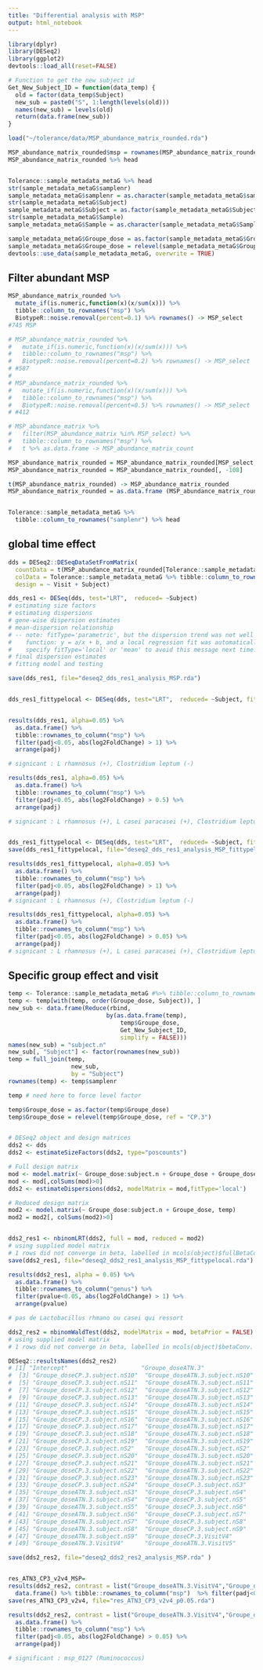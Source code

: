 ```yaml
---
title: "Differential analysis with MSP"
output: html_notebook
---
```



```r
library(dplyr)
library(DESeq2)
library(ggplot2)
devtools::load_all(reset=FALSE)

```



```r
# Function to get the new subject id
Get_New_Subject_ID = function(data_temp) {
  old = factor(data_temp$Subject)
  new_sub = paste0("S", 1:length(levels(old)))
  names(new_sub) = levels(old)
  return(data.frame(new_sub))
}

```



```r

load("~/tolerance/data/MSP_abundance_matrix_rounded.rda")

MSP_abundance_matrix_rounded$msp = rownames(MSP_abundance_matrix_rounded)
MSP_abundance_matrix_rounded %>% head


Tolerance::sample_metadata_metaG %>% head
str(sample_metadata_metaG$samplenr)
sample_metadata_metaG$samplenr = as.character(sample_metadata_metaG$samplenr)
str(sample_metadata_metaG$Subject)
sample_metadata_metaG$Subject = as.factor(sample_metadata_metaG$Subject) # je mets subject en factor sinon il me met un warning avec la fonction DESeqDataSetFromMatrix
str(sample_metadata_metaG$Sample)
sample_metadata_metaG$Sample = as.character(sample_metadata_metaG$Sample)

sample_metadata_metaG$Groupe_dose = as.factor(sample_metadata_metaG$Groupe_dose)
sample_metadata_metaG$Groupe_dose = relevel(sample_metadata_metaG$Groupe_dose, ref = "CP.3") 
devtools::use_data(sample_metadata_metaG, overwrite = TRUE)

```


## Filter abundant MSP
```r

MSP_abundance_matrix_rounded %>%
  mutate_if(is.numeric,function(x)(x/sum(x))) %>%
  tibble::column_to_rownames("msp") %>%
  BiotypeR::noise.removal(percent=0.1) %>% rownames() -> MSP_select
#745 MSP

# MSP_abundance_matrix_rounded %>%
#   mutate_if(is.numeric,function(x)(x/sum(x))) %>%
#   tibble::column_to_rownames("msp") %>%
#   BiotypeR::noise.removal(percent=0.2) %>% rownames() -> MSP_select
# #587
# 
# MSP_abundance_matrix_rounded %>%
#   mutate_if(is.numeric,function(x)(x/sum(x))) %>%
#   tibble::column_to_rownames("msp") %>%
#   BiotypeR::noise.removal(percent=0.5) %>% rownames() -> MSP_select
# #412

# MSP_abundance_matrix %>%
#   filter(MSP_abundance_matrix %in% MSP_select) %>%
#   tibble::column_to_rownames("msp") %>%
#   t %>% as.data.frame -> MSP_abundance_matrix_count

MSP_abundance_matrix_rounded = MSP_abundance_matrix_rounded[MSP_select,]
MSP_abundance_matrix_rounded = MSP_abundance_matrix_rounded[, -108]

t(MSP_abundance_matrix_rounded) -> MSP_abundance_matrix_rounded
MSP_abundance_matrix_rounded = as.data.frame (MSP_abundance_matrix_rounded)


Tolerance::sample_metadata_metaG %>%
  tibble::column_to_rownames("samplenr") %>% head


```


## global time effect
```r

dds = DESeq2::DESeqDataSetFromMatrix(
  countData = t(MSP_abundance_matrix_rounded[Tolerance::sample_metadata_metaG$samplenr,]) +1, 
  colData = Tolerance::sample_metadata_metaG %>% tibble::column_to_rownames("samplenr"), 
  design = ~ Visit + Subject)

dds_res1 <- DESeq(dds, test="LRT",  reduced= ~Subject)
# estimating size factors
# estimating dispersions
# gene-wise dispersion estimates
# mean-dispersion relationship
# -- note: fitType='parametric', but the dispersion trend was not well captured by the
#    function: y = a/x + b, and a local regression fit was automatically substituted.
#    specify fitType='local' or 'mean' to avoid this message next time.
# final dispersion estimates
# fitting model and testing

save(dds_res1, file="deseq2_dds_res1_analysis_MSP.rda")


dds_res1_fittypelocal <- DESeq(dds, test="LRT",  reduced= ~Subject, fitType='local')


results(dds_res1, alpha=0.05) %>% 
  as.data.frame() %>%
  tibble::rownames_to_column("msp") %>%
  filter(padj<0.05, abs(log2FoldChange) > 1) %>%
  arrange(padj)

# signicant : L rhamnosus (+), Clostridium leptum (-)

results(dds_res1, alpha=0.05) %>% 
  as.data.frame() %>%
  tibble::rownames_to_column("msp") %>%
  filter(padj<0.05, abs(log2FoldChange) > 0.5) %>%
  arrange(padj)

# signicant : L rhamnosus (+), L casei paracasei (+), Clostridium leptum (-)


dds_res1_fittypelocal <- DESeq(dds, test="LRT",  reduced= ~Subject, fitType='local')
save(dds_res1_fittypelocal, file="deseq2_dds_res1_analysis_MSP_fittypelocal.rda")

results(dds_res1_fittypelocal, alpha=0.05) %>% 
  as.data.frame() %>%
  tibble::rownames_to_column("msp") %>%
  filter(padj<0.05, abs(log2FoldChange) > 1) %>%
  arrange(padj)
# signicant : L rhamnosus (+), Clostridium leptum (-)

results(dds_res1_fittypelocal, alpha=0.05) %>% 
  as.data.frame() %>%
  tibble::rownames_to_column("msp") %>%
  filter(padj<0.05, abs(log2FoldChange) > 0.05) %>%
  arrange(padj)
# signicant : L rhamnosus (+), L casei paracasei (+), Clostridium leptum (-)

```


## Specific group effect and visit

```r

temp <- Tolerance::sample_metadata_metaG #%>% tibble::column_to_rownames("samplenr")
temp <- temp[with(temp, order(Groupe_dose, Subject)), ]
new_sub <- data.frame(Reduce(rbind, 
                            by(as.data.frame(temp), 
                                temp$Groupe_dose, 
                                Get_New_Subject_ID, 
                                simplify = FALSE)))
names(new_sub) = "subject.n"
new_sub[, "Subject"] <- factor(rownames(new_sub))
temp = full_join(temp, 
                  new_sub, 
                  by = "Subject")
rownames(temp) <- temp$samplenr

temp # need here to force level factor

temp$Groupe_dose = as.factor(temp$Groupe_dose)
temp$Groupe_dose = relevel(temp$Groupe_dose, ref = "CP.3") 


# DESeq2 object and design matrices
dds2 <- dds
dds2 <- estimateSizeFactors(dds2, type="poscounts")

# Full design matrix
mod <- model.matrix(~ Groupe_dose:subject.n + Groupe_dose + Groupe_dose:Visit, temp)
mod <- mod[,colSums(mod)>0]
dds2 <- estimateDispersions(dds2, modelMatrix = mod,fitType='local')

# Reduced design matrix
mod2 <- model.matrix(~ Groupe_dose:subject.n + Groupe_dose, temp)
mod2 = mod2[, colSums(mod2)>0]


dds2_res1 <- nbinomLRT(dds2, full = mod, reduced = mod2)
# using supplied model matrix
# 1 rows did not converge in beta, labelled in mcols(object)$fullBetaConv. Use larger maxit argument with nbinomLRT
save(dds2_res1, file="deseq2_dds2_res1_analysis_MSP_fittypelocal.rda")

results(dds2_res1, alpha = 0.05) %>% 
  as.data.frame() %>%
  tibble::rownames_to_column("genus") %>%
  filter(pvalue<0.05, abs(log2FoldChange) > 1) %>%
  arrange(pvalue)

# pas de Lactobacillus rhmano ou casei qui ressort

dds2_res2 = nbinomWaldTest(dds2, modelMatrix = mod, betaPrior = FALSE)
# using supplied model matrix
# 1 rows did not converge in beta, labelled in mcols(object)$betaConv. Use larger maxit argument with nbinomWaldTest

DESeq2::resultsNames(dds2_res2)
# [1] "Intercept"                     "Groupe_doseATN.3"             
#  [3] "Groupe_doseCP.3.subject.nS10"  "Groupe_doseATN.3.subject.nS10"
#  [5] "Groupe_doseCP.3.subject.nS11"  "Groupe_doseATN.3.subject.nS11"
#  [7] "Groupe_doseCP.3.subject.nS12"  "Groupe_doseATN.3.subject.nS12"
#  [9] "Groupe_doseCP.3.subject.nS13"  "Groupe_doseATN.3.subject.nS13"
# [11] "Groupe_doseCP.3.subject.nS14"  "Groupe_doseATN.3.subject.nS14"
# [13] "Groupe_doseCP.3.subject.nS15"  "Groupe_doseATN.3.subject.nS15"
# [15] "Groupe_doseCP.3.subject.nS16"  "Groupe_doseATN.3.subject.nS16"
# [17] "Groupe_doseCP.3.subject.nS17"  "Groupe_doseATN.3.subject.nS17"
# [19] "Groupe_doseCP.3.subject.nS18"  "Groupe_doseATN.3.subject.nS18"
# [21] "Groupe_doseCP.3.subject.nS19"  "Groupe_doseATN.3.subject.nS19"
# [23] "Groupe_doseCP.3.subject.nS2"   "Groupe_doseATN.3.subject.nS2" 
# [25] "Groupe_doseCP.3.subject.nS20"  "Groupe_doseATN.3.subject.nS20"
# [27] "Groupe_doseCP.3.subject.nS21"  "Groupe_doseATN.3.subject.nS21"
# [29] "Groupe_doseCP.3.subject.nS22"  "Groupe_doseATN.3.subject.nS22"
# [31] "Groupe_doseCP.3.subject.nS23"  "Groupe_doseATN.3.subject.nS23"
# [33] "Groupe_doseCP.3.subject.nS24"  "Groupe_doseCP.3.subject.nS3"  
# [35] "Groupe_doseATN.3.subject.nS3"  "Groupe_doseCP.3.subject.nS4"  
# [37] "Groupe_doseATN.3.subject.nS4"  "Groupe_doseCP.3.subject.nS5"  
# [39] "Groupe_doseATN.3.subject.nS5"  "Groupe_doseCP.3.subject.nS6"  
# [41] "Groupe_doseATN.3.subject.nS6"  "Groupe_doseCP.3.subject.nS7"  
# [43] "Groupe_doseATN.3.subject.nS7"  "Groupe_doseCP.3.subject.nS8"  
# [45] "Groupe_doseATN.3.subject.nS8"  "Groupe_doseCP.3.subject.nS9"  
# [47] "Groupe_doseATN.3.subject.nS9"  "Groupe_doseCP.3.VisitV4"      
# [49] "Groupe_doseATN.3.VisitV4"      "Groupe_doseATN.3.VisitV5" 

save(dds2_res2, file="deseq2_dds2_res2_analysis_MSP.rda" )


res_ATN3_CP3_v2v4_MSP=
results(dds2_res2, contrast = list("Groupe_doseATN.3.VisitV4","Groupe_doseCP.3.VisitV4"), alpha = 0.05) %>% 
  data.frame() %>% tibble::rownames_to_column("msp")  %>% filter(padj<0.05)
save(res_ATN3_CP3_v2v4, file="res_ATN3_CP3_v2v4_p0.05.rda")

results(dds2_res2, contrast = list("Groupe_doseATN.3.VisitV4","Groupe_doseCP.3.VisitV4"),alpha=0.05) %>% 
  as.data.frame() %>%
  tibble::rownames_to_column("msp") %>%
  filter(padj<0.05, abs(log2FoldChange) > 0.05) %>%
  arrange(padj)

# significant : msp_0127 (Ruminococcus)
```

